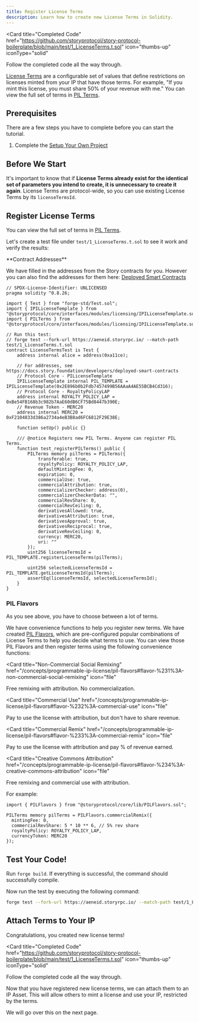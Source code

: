 ```yaml
---
title: Register License Terms
description: Learn how to create new License Terms in Solidity.
---
```


<Card
  title="Completed Code"
  href="https://github.com/storyprotocol/story-protocol-boilerplate/blob/main/test/1_LicenseTerms.t.sol"
  icon="thumbs-up"
  iconType="solid"
>
  Follow the completed code all the way through.
</Card>

[License Terms](/concepts/licensing-module/license-terms) are a configurable set of values that define restrictions on licenses minted from your IP that have those terms. For example, "If you mint this license, you must share 50% of your revenue with me." You can view the full set of terms in [PIL Terms](/concepts/programmable-ip-license/pil-terms).

## Prerequisites

There are a few steps you have to complete before you can start the tutorial.

1. Complete the [Setup Your Own Project](/developers/get-started-with-the-smart-contracts/sc-setup)

## Before We Start

It's important to know that if **License Terms already exist for the identical set of parameters you intend to create, it is unnecessary to create it again**. License Terms are protocol-wide, so you can use existing License Terms by its `licenseTermsId`.

## Register License Terms

You can view the full set of terms in [PIL Terms](/concepts/programmable-ip-license/pil-terms).

Let's create a test file under `test/1_LicenseTerms.t.sol` to see it work and verify the results:

<Note>
**Contract Addresses**

We have filled in the addresses from the Story contracts for you. However you can also find the addresses for them here: [Deployed Smart Contracts](/developers/deployed-smart-contracts)

</Note>

```solidity
// SPDX-License-Identifier: UNLICENSED
pragma solidity ^0.8.26;

import { Test } from "forge-std/Test.sol";
import { IPILicenseTemplate } from "@storyprotocol/core/interfaces/modules/licensing/IPILicenseTemplate.sol";
import { PILTerms } from "@storyprotocol/core/interfaces/modules/licensing/IPILicenseTemplate.sol";

// Run this test:
// forge test --fork-url https://aeneid.storyrpc.io/ --match-path test/1_LicenseTerms.t.sol
contract LicenseTermsTest is Test {
    address internal alice = address(0xa11ce);

    // For addresses, see https://docs.story.foundation/developers/deployed-smart-contracts
    // Protocol Core - PILicenseTemplate
    IPILicenseTemplate internal PIL_TEMPLATE = IPILicenseTemplate(0x2E896b0b2Fdb7457499B56AAaA4AE55BCB4Cd316);
    // Protocol Core - RoyaltyPolicyLAP
    address internal ROYALTY_POLICY_LAP = 0xBe54FB168b3c982b7AaE60dB6CF75Bd8447b390E;
    // Revenue Token - MERC20
    address internal MERC20 = 0xF2104833d386a2734a4eB3B8ad6FC6812F29E38E;

    function setUp() public {}

    /// @notice Registers new PIL Terms. Anyone can register PIL Terms.
    function test_registerPILTerms() public {
        PILTerms memory pilTerms = PILTerms({
            transferable: true,
            royaltyPolicy: ROYALTY_POLICY_LAP,
            defaultMintingFee: 0,
            expiration: 0,
            commercialUse: true,
            commercialAttribution: true,
            commercializerChecker: address(0),
            commercializerCheckerData: "",
            commercialRevShare: 0,
            commercialRevCeiling: 0,
            derivativesAllowed: true,
            derivativesAttribution: true,
            derivativesApproval: true,
            derivativesReciprocal: true,
            derivativeRevCeiling: 0,
            currency: MERC20,
            uri: ""
        });
        uint256 licenseTermsId = PIL_TEMPLATE.registerLicenseTerms(pilTerms);

        uint256 selectedLicenseTermsId = PIL_TEMPLATE.getLicenseTermsId(pilTerms);
        assertEq(licenseTermsId, selectedLicenseTermsId);
    }
}
```

### PIL Flavors

As you see above, you have to choose between a lot of terms.

We have convenience functions to help you register new terms. We have created [PIL Flavors](/concepts/programmable-ip-license/pil-flavors), which are pre-configured popular combinations of License Terms to help you decide what terms to use. You can view those PIL Flavors and then register terms using the following convenience functions:

<CardGroup cols={2}>

<Card
  title="Non-Commercial Social Remixing"
  href="/concepts/programmable-ip-license/pil-flavors#flavor-%231%3A-non-commercial-social-remixing"
  icon="file"
>
  Free remixing with attribution. No commercialization.
</Card>

<Card
  title="Commercial Use"
  href="/concepts/programmable-ip-license/pil-flavors#flavor-%232%3A-commercial-use"
  icon="file"
>
  Pay to use the license with attribution, but don't have to share revenue.
</Card>

<Card
  title="Commercial Remix"
  href="/concepts/programmable-ip-license/pil-flavors#flavor-%233%3A-commercial-remix"
  icon="file"
>
  Pay to use the license with attribution and pay % of revenue earned.
</Card>

<Card
  title="Creative Commons Attribution"
  href="/concepts/programmable-ip-license/pil-flavors#flavor-%234%3A-creative-commons-attribution"
  icon="file"
>
  Free remixing and commercial use with attribution.
</Card>

</CardGroup>

For example:

```solidity
import { PILFlavors } from "@storyprotocol/core/lib/PILFlavors.sol";

PILTerms memory pilTerms = PILFlavors.commercialRemix({
  mintingFee: 0,
  commercialRevShare: 5 * 10 ** 6, // 5% rev share
  royaltyPolicy: ROYALTY_POLICY_LAP,
  currencyToken: MERC20
});
```

## Test Your Code!

Run `forge build`. If everything is successful, the command should successfully compile.

Now run the test by executing the following command:

```bash
forge test --fork-url https://aeneid.storyrpc.io/ --match-path test/1_LicenseTerms.t.sol
```

## Attach Terms to Your IP

Congratulations, you created new license terms!

<Card
  title="Completed Code"
  href="https://github.com/storyprotocol/story-protocol-boilerplate/blob/main/test/1_LicenseTerms.t.sol"
  icon="thumbs-up"
  iconType="solid"
>
  Follow the completed code all the way through.
</Card>

Now that you have registered new license terms, we can attach them to an IP Asset. This will allow others to mint a license and use your IP, restricted by the terms.

We will go over this on the next page.
